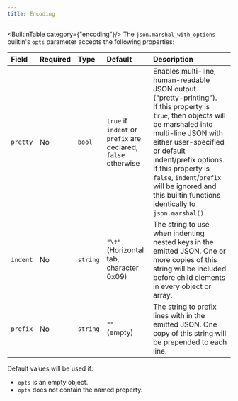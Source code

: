 ```yaml
---
title: Encoding
---
```

<BuiltinTable category={"encoding"}/>
The `json.marshal_with_options` builtin's `opts` parameter accepts the following properties:

| Field    | Required | Type     | Default                                                              | Description                                                                                                                                                                                                                                                                                                                                      |
| :------- | :------- | :------- | :------------------------------------------------------------------- | :----------------------------------------------------------------------------------------------------------------------------------------------------------------------------------------------------------------------------------------------------------------------------------------------------------------------------------------------- |
| `pretty` | No       | `bool`   | `true` if `indent` or `prefix` are declared, <br/> `false` otherwise | Enables multi-line, human-readable JSON output ("pretty-printing"). <br/>If this property is `true`, then objects will be marshaled into multi-line JSON with either user-specified or default indent/prefix options. If this property is `false`, `indent`/`prefix` will be ignored and this builtin functions identically to `json.marshal()`. |
| `indent` | No       | `string` | `"\t"` <br/> (Horizontal tab, character 0x09)                        | The string to use when indenting nested keys in the emitted JSON. One or more copies of this string will be included before child elements in every object or array.                                                                                                                                                                             |
| `prefix` | No       | `string` | `""` <br/> (empty)                                                   | The string to prefix lines with in the emitted JSON. One copy of this string will be prepended to each line.                                                                                                                                                                                                                                     |

Default values will be used if:

- `opts` is an empty object.
- `opts` does not contain the named property.
